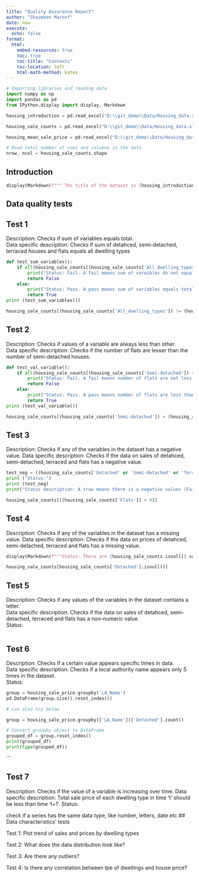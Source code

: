 ```yaml
---
title: "Quality Assurance Report"
author: "Shazmeen Maroof"
date: now
execute:
  echo: false
format:
  html:
    embed-resources: true
    toc: true
    toc-title: "Contents"
    toc-location: left
    html-math-method: katex
---
```


```python
# Importing libraries and reading data
import numpy as np
import pandas as pd
from IPython.display import display, Markdown

housing_introduction = pd.read_excel("D:\\git_demo\\Data/Housing_data.xlsx", sheet_name="introduction")

housing_sale_counts = pd.read_excel("D:\\git_demo\\Data/Housing_data.xlsx", sheet_name="sale_counts")

housing_mean_sale_price = pd.read_excel("D:\\git_demo\\Data/Housing_data.xlsx", sheet_name="mean_sale_price")

# Read total number of rows and columns in the data
nrow, ncol = housing_sale_counts.shape
```

## Introduction

```python
display(Markdown(f""" The title of the dataset is {housing_introduction.at[0, 'Column_b']}. {housing_introduction.at[1, 'Column_b']}. The data has been taken from {housing_introduction.at[2, 'Column_b']}. The data is published {housing_introduction.at[3, 'Column_b']}. The data covers {housing_introduction.at[4, 'Column_b']}. The data limitations are {housing_introduction.at[5, 'Column_b']}. The data is published {housing_introduction.at[7, 'Column_b']} confidence intervals. {housing_introduction.at[8, 'Column_b']}. There are {nrow} rows and {ncol} columns in the dataset. """))
``` 


## Data quality tests   

## Test 1  
Description: Checks if sum of variables equals total.  
Data specific description: Checks if sum of detahced, semi-detached, terraced houses and flats equals all dwelling types

```python
def test_sum_variables():
    if all(housing_sale_counts[(housing_sale_counts['All_dwelling_types']) != (housing_sale_counts['Detached'] + housing_sale_counts['Semi-detached'] + housing_sale_counts['Terraced'] + housing_sale_counts['Flats'])]):
        print("Status: Fail. A fail means sum of varaibles do not equal total.")
        return False
    else:
        print("Status: Pass. A pass means sum of variables equals total.")
        return True
print (test_sum_variables())

housing_sale_counts[(housing_sale_counts['All_dwelling_types']) != (housing_sale_counts['Detached'] + housing_sale_counts['Semi-detached'] + housing_sale_counts['Terraced'] + housing_sale_counts['Flats'])]

```

## Test 2  

Description: Checks if values of a variable are always less than other.  
Data specific description: Checks if the number of flats are lesser than the number of semi-detached houses.

```python
def test_val_variable():
    if all(housing_sale_counts[(housing_sale_counts['Semi-detached']) <(housing_sale_counts['Flats'])]): 
        print("Status: Fail. A fail means number of flats are not less than number of semi-detached houses in atleast one LA.")
        return False
    else:
        print("Status: Pass. A pass means number of flats are less than number of semi-detached houses in all LAs")
        return True
print (test_val_variable())

housing_sale_counts[(housing_sale_counts['Semi-detached']) < (housing_sale_counts['Flats'])]
```

## Test 3  

Description: Checks if any of the variables in the dataset has a negative value.
Data specific description: Checks if the data on sales of detahced, semi-detached, terraced and flats has a negative value. 
```python
test_neg = ((housing_sale_counts['Detached' or 'Semi-detached' or 'Terraced' or 'Flats']) < 0).any()
print ("Status:")
print (test_neg)
print("Status description: A true means there is a negative values (Fail). A false means there is no negative value (Pass).")

housing_sale_counts[((housing_sale_counts['Flats']) < 0)]
```

## Test 4

Description: Checks if any of the variables in the dataset has a missing value.
Data specific description: Checks if the data on prices of detahced, semi-detached, terraced and flats has a missing value. 
```python
display(Markdown(f"""Status: There are {housing_sale_counts.isnull().values.sum()} missing values in the dataset.  """))

housing_sale_counts[housing_sale_counts['Detached'].isnull()]
``` 

## Test 5
Description: Checks if any values of the variables in the dataset contains a letter.  
Data specific description: Checks if the data on sales of detahced, semi-detached, terraced and flats has a non-numeric value.  
Status: 
```python

```

## Test 6  
Description: Checks if a certain value appears specific times in data.  
Data specific description: Checks if a local authority name appears only 5 times in the dataset.  
 Status: 
```python
group = housing_sale_price.groupby('LA_Name')
pd.DataFrame(group.size().reset_index())

# can also try below

group = housing_sale_price.groupby(['LA_Name'])['Detached'].count()

# Convert groupby object to DataFrame 
grouped_df = group.reset_index()
print(grouped_df)
print(type(grouped_df))
```
```

## Test 7  
Description: Checks if the value of a variable is increasing over time. 
Data specific description: Total sale price of each dwelling type in time 't' should be less than time 't+1'.
Status: 

check if a series has the same data type, like number, letters, date etc
## Data characteristics' tests

Test 1: Plot trend of sales and prices by dwelling types

Test 2: What does the data distribution look like? 

Test 3: Are there any outliers?

Test 4: Is there any correlation between tpe of dwellings and house price?
